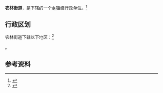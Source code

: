{{中国乡级行政区|44/01/04/012/000}}

'''农林街道'''，是{{PRC admin/fullname|44/01/04/012/000|3}}下辖的一个[[乡镇|乡镇]]级行政单位。<ref>{{PRC admin/ref sgc|{{PRC admin/parent|44/01/04/012/000}}}}</ref>

== 行政区划 ==

农林街道下辖以下地区：<ref>{{PRC admin/ref sgc|44/01/04/012/000}}</ref>

{{PRC admin/children|44/01/04/012/000}}。

== 参考资料 ==

{{reflist}}

{{行政区划小作品}}
{{PRC admin/navcat|44/01/04/012/000}}